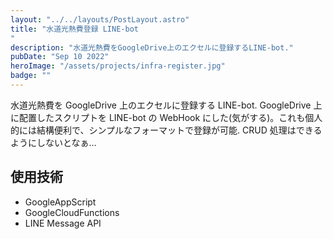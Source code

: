 ```yaml
---
layout: "../../layouts/PostLayout.astro"
title: "水道光熱費登録 LINE-bot
"
description: "水道光熱費をGoogleDrive上のエクセルに登録するLINE-bot."
pubDate: "Sep 10 2022"
heroImage: "/assets/projects/infra-register.jpg"
badge: ""
---
```


水道光熱費を GoogleDrive 上のエクセルに登録する LINE-bot. GoogleDrive 上に配置したスクリプトを LINE-bot の WebHook にした(気がする)。これも個人的には結構便利で、シンプルなフォーマットで登録が可能. CRUD 処理はできるようにしないとなぁ…

## 使用技術

- GoogleAppScript
- GoogleCloudFunctions
- LINE Message API
